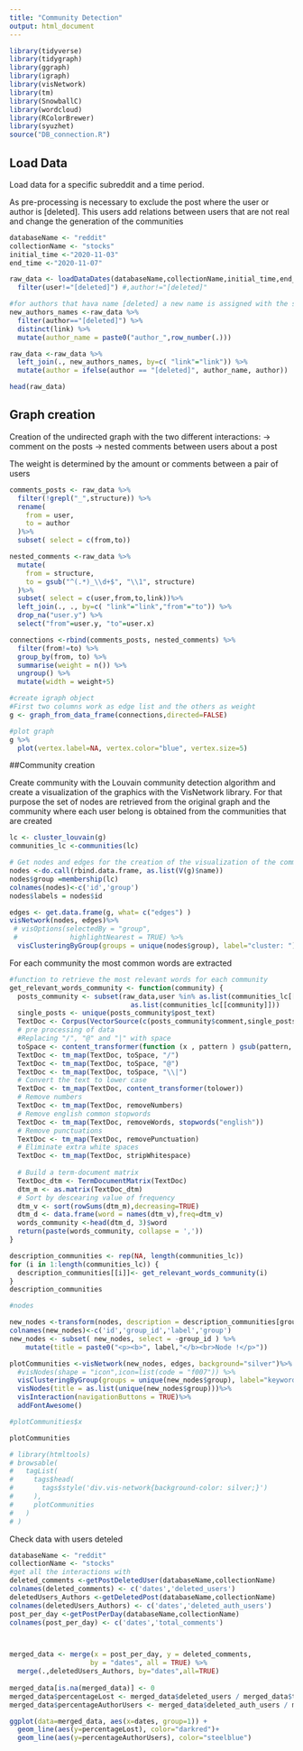 ```yaml
---
title: "Community Detection"
output: html_document
---
```


```r
library(tidyverse)
library(tidygraph)
library(ggraph)
library(igraph)
library(visNetwork)
library(tm)
library(SnowballC)
library(wordcloud)
library(RColorBrewer)
library(syuzhet)
source("DB_connection.R")
```

## Load Data

Load data for a specific subreddit and a time period. 

As pre-processing is necessary to exclude the post where the user or author is [deleted]. This users add relations between users that are not real and change the generation of the communities

```r
databaseName <- "reddit"
collectionName <- "stocks"
initial_time <-"2020-11-03"
end_time <-"2020-11-07"

raw_data <- loadDataDates(databaseName,collectionName,initial_time,end_time) %>%
  filter(user!="[deleted]") #,author!="[deleted]"

#for authors that hava name [deleted] a new name is assigned with the structure "author_number"
new_authors_names <-raw_data %>%
  filter(author=="[deleted]") %>%
  distinct(link) %>%
  mutate(author_name = paste0("author_",row_number(.)))

raw_data <-raw_data %>%
  left_join(., new_authors_names, by=c( "link"="link")) %>%
  mutate(author = ifelse(author == "[deleted]", author_name, author))

head(raw_data)

```


## Graph creation

Creation of the undirected graph with the two different interactions:
-> comment on the posts 
-> nested comments between users about a post

The weight is determined by the amount or comments between a pair of users 

```r
comments_posts <- raw_data %>%
  filter(!grepl("_",structure)) %>%
  rename(
    from = user,
    to = author
  )%>%
  subset( select = c(from,to))

nested_comments <-raw_data %>% 
  mutate(
    from = structure,
    to = gsub("^(.*)_\\d+$", "\\1", structure) 
  )%>%
  subset( select = c(user,from,to,link))%>%
  left_join(., ., by=c( "link"="link","from"="to")) %>% 
  drop_na("user.y") %>%
  select("from"=user.y, "to"=user.x) 

connections <-rbind(comments_posts, nested_comments) %>% 
  filter(from!=to) %>% 
  group_by(from, to) %>%
  summarise(weight = n()) %>% 
  ungroup() %>%
  mutate(width = weight+5)

#create igraph object
#First two columns work as edge list and the others as weight 
g <- graph_from_data_frame(connections,directed=FALSE)

#plot graph
g %>%
  plot(vertex.label=NA, vertex.color="blue", vertex.size=5)
```


##Community creation

Create community with the Louvain community detection algorithm and create a visualization of the graphics with the VisNetwork library. For that purpose the set of nodes are retrieved from the original graph and the community where each user belong is obtained from the communities that are created

```r

lc <- cluster_louvain(g)
communities_lc <-communities(lc)

# Get nodes and edges for the creation of the visualization of the community
nodes <-do.call(rbind.data.frame, as.list(V(g)$name))
nodes$group =membership(lc)
colnames(nodes)<-c('id','group')
nodes$labels = nodes$id

edges <- get.data.frame(g, what= c("edges") )
visNetwork(nodes, edges)%>%
 # visOptions(selectedBy = "group", 
 #             highlightNearest = TRUE) %>%
  visClusteringByGroup(groups = unique(nodes$group), label="cluster: ")
```
For each community the most common words are extracted

```r
#function to retrieve the most relevant words for each community
get_relevant_words_community <- function(community) {
  posts_community <- subset(raw_data,user %in% as.list(communities_lc[[community]])|author %in%
                              as.list(communities_lc[[community]]))
  single_posts <- unique(posts_community$post_text)
  TextDoc <- Corpus(VectorSource(c(posts_community$comment,single_posts)))
  # pre processing of data
  #Replacing "/", "@" and "|" with space
  toSpace <- content_transformer(function (x , pattern ) gsub(pattern, " ", x))
  TextDoc <- tm_map(TextDoc, toSpace, "/")
  TextDoc <- tm_map(TextDoc, toSpace, "@")
  TextDoc <- tm_map(TextDoc, toSpace, "\\|")
  # Convert the text to lower case
  TextDoc <- tm_map(TextDoc, content_transformer(tolower))
  # Remove numbers
  TextDoc <- tm_map(TextDoc, removeNumbers)
  # Remove english common stopwords
  TextDoc <- tm_map(TextDoc, removeWords, stopwords("english"))
  # Remove punctuations
  TextDoc <- tm_map(TextDoc, removePunctuation)
  # Eliminate extra white spaces
  TextDoc <- tm_map(TextDoc, stripWhitespace)
  
  # Build a term-document matrix
  TextDoc_dtm <- TermDocumentMatrix(TextDoc)
  dtm_m <- as.matrix(TextDoc_dtm)
  # Sort by descearing value of frequency
  dtm_v <- sort(rowSums(dtm_m),decreasing=TRUE)
  dtm_d <- data.frame(word = names(dtm_v),freq=dtm_v)
  words_community <-head(dtm_d, 3)$word
  return(paste(words_community, collapse = ','))
}


```

```r
description_communities <- rep(NA, length(communities_lc))
for (i in 1:length(communities_lc)) {
  description_communities[[i]]<- get_relevant_words_community(i)
}
description_communities

#nodes
```

```r
new_nodes <-transform(nodes, description = description_communities[group])
colnames(new_nodes)<-c('id','group_id','label','group')
new_nodes <- subset( new_nodes, select = -group_id ) %>%
    mutate(title = paste0("<p><b>", label,"</b><br>Node !</p>"))

plotCommunities <-visNetwork(new_nodes, edges, background="silver")%>%
  #visNodes(shape = "icon",icon=list(code = "f007")) %>%
  visClusteringByGroup(groups = unique(new_nodes$group), label="keywords: ")%>% 
  visNodes(title = as.list(unique(new_nodes$group)))%>%
  visInteraction(navigationButtons = TRUE)%>% 
  addFontAwesome()

#plotCommunities$x

plotCommunities

# library(htmltools)
# browsable(
#   tagList(
#     tags$head(
#       tags$style('div.vis-network{background-color: silver;}')  
#     ),
#     plotCommunities
#   )
# )
```


Check data with users deteled


```r
databaseName <- "reddit"
collectionName <- "stocks"
#get all the interactions with 
deleted_comments <-getPostDeletedUser(databaseName,collectionName)
colnames(deleted_comments) <- c('dates','deleted_users')
deletedUsers_Authors <-getDeletedPost(databaseName,collectionName)
colnames(deletedUsers_Authors) <- c('dates','deleted_auth_users')
post_per_day <-getPostPerDay(databaseName,collectionName)
colnames(post_per_day) <- c('dates','total_comments')



merged_data <- merge(x = post_per_day, y = deleted_comments, 
                    by = "dates", all = TRUE) %>%
  merge(.,deletedUsers_Authors, by="dates",all=TRUE) 
              
merged_data[is.na(merged_data)] <- 0
merged_data$percentageLost <- merged_data$deleted_users / merged_data$total_comments
merged_data$percentageAuthorUsers <- merged_data$deleted_auth_users / merged_data$total_comments

ggplot(data=merged_data, aes(x=dates, group=1)) +
  geom_line(aes(y=percentageLost), color="darkred")+
  geom_line(aes(y=percentageAuthorUsers), color="steelblue")



``` 



